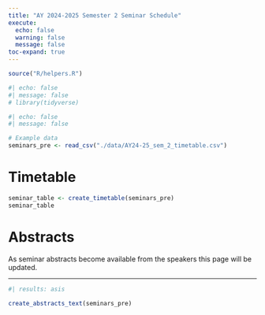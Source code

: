 ```yaml
---
title: "AY 2024-2025 Semester 2 Seminar Schedule"
execute:
  echo: false
  warning: false
  message: false
toc-expand: true
---
```


```r
source("R/helpers.R")

#| echo: false
#| message: false
# library(tidyverse)
```


```r
#| echo: false
#| message: false

# Example data
seminars_pre <- read_csv("./data/AY24-25_sem_2_timetable.csv")

```

# Timetable

```r
seminar_table <- create_timetable(seminars_pre)
seminar_table
```


# Abstracts

As seminar abstracts become available from the speakers this page will be updated. 

---

```r
#| results: asis

create_abstracts_text(seminars_pre)

```

